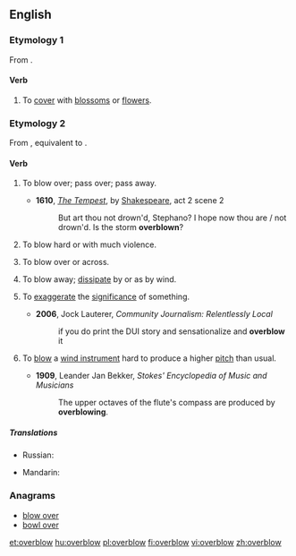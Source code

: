 ==English==

===Etymology 1===
From {{prefix|over|blow|t2=to flower, bloom|lang=en}}.

====Verb====
{{en-verb|overblows|overblowing|overblew|overblown}}

# {{label|en|transitive}} To [[cover]] with [[blossom]]s or [[flower]]s.

===Etymology 2===
From {{etyl|enm|en}} {{m|enm|overblowen}}, equivalent to {{prefix|over|blow|lang=en}}.

====Verb====
{{en-verb|overblows|overblowing|overblew|overblown}}

# {{label|en|intransitive|obsolete}} To blow over; pass over; pass away.
#* '''1610''', ''[[s:The Tempest|The Tempest]]'', by [[w:William Shakespeare|Shakespeare]], act 2 scene 2
#*: But art thou not drown'd, Stephano? I hope now thou are / not drown'd. Is the storm '''overblown'''?
# {{label|en|intransitive}} To blow hard or with much violence.
# {{label|en|transitive}} To blow over or across.
# {{label|en|transitive}} To blow away; [[dissipate]] by or as by wind.
# {{label|en|transitive}} To [[exaggerate]] the [[significance]] of something.
#* '''2006''', Jock Lauterer, ''Community Journalism: Relentlessly Local''
#*: if you do print the DUI story and sensationalize and '''overblow''' it
# {{label|en|transitive|music}} To [[blow]] a [[wind instrument]] hard to produce a higher [[pitch]] than usual.
#* '''1909''', Leander Jan Bekker, ''Stokes' Encyclopedia of Music and Musicians''
#*: The upper octaves of the flute's compass are produced by '''overblowing'''.

=====Translations=====
{{trans-top|to blow over, pass away}}
* Russian: {{t+|ru|ути́хнуть|n}}
{{trans-mid}}
{{trans-bottom}}

{{checktrans-top}}
* Mandarin: {{t-check|cmn|超吹|sc=Hani}}
{{checktrans-bottom}}

===Anagrams===
* [[blow over#English|blow over]]
* [[bowl over#English|bowl over]]

[[et:overblow]]
[[hu:overblow]]
[[pl:overblow]]
[[fi:overblow]]
[[vi:overblow]]
[[zh:overblow]]
